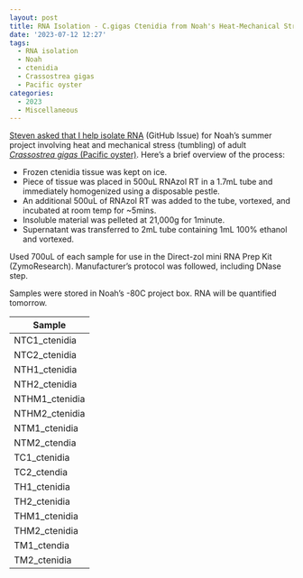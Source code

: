 ```yaml
---
layout: post
title: RNA Isolation - C.gigas Ctenidia from Noah's Heat-Mechanical Stress Project
date: '2023-07-12 12:27'
tags: 
  - RNA isolation
  - Noah
  - ctenidia
  - Crassostrea gigas
  - Pacific oyster
categories: 
  - 2023
  - Miscellaneous
---
```

[Steven asked that I help isolate RNA](https://github.com/RobertsLab/resources/issues/1674) (GitHub Issue) for Noah's summer project involving heat and mechanical stress (tumbling) of adult [_Crassostrea gigas_ (Pacific oyster)](http://en.wikipedia.org/wiki/Pacific_oyster). Here's a brief overview of the process:

- Frozen ctenidia tissue was kept on ice.
- Piece of tissue was placed in 500uL RNAzol RT in a 1.7mL tube and immediately homogenized using a disposable pestle.
- An additional 500uL of RNAzol RT was added to the tube, vortexed, and incubated at room temp for ~5mins.
- Insoluble material was pelleted at 21,000g for 1minute.
- Supernatant was transferred to 2mL tube containing 1mL 100% ethanol and vortexed.

Used 700uL of each sample for use in the Direct-zol mini RNA Prep Kit (ZymoResearch). Manufacturer's protocol was followed, including DNase step.

Samples were stored in Noah's -80C project box. RNA will be quantified tomorrow.


| Sample         |
|----------------|
| NTC1_ctenidia  |
| NTC2_ctenidia  |
| NTH1_ctenidia  |
| NTH2_ctenidia  |
| NTHM1_ctenidia |
| NTHM2_ctenidia |
| NTM1_ctenidia  |
| NTM2_ctendia   |
| TC1_ctenidia   |
| TC2_ctendia    |
| TH1_ctenidia   |
| TH2_ctenidia   |
| THM1_ctenidia  |
| THM2_ctenidia  |
| TM1_ctendia    |
| TM2_ctenidia   |

